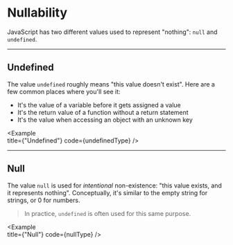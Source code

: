 
# Nullability

JavaScript has two different values used to represent "nothing": `null` and `undefined`.

---

## Undefined

The value `undefined` roughly means "this value doesn't exist". Here are a few common places where you'll see it: 

- It's the value of a variable before it gets assigned a value
- It's the return value of a function without a return statement
- It's the value when accessing an object with an unknown key

<Example   
  title={"Undefined"}
  code={undefinedType}
/>

---

## Null

The value `null` is used for _intentional_ non-existence: "this value exists, and it represents nothing". Conceptually, it's similar to the empty string for strings, or 0 for numbers.

> In practice, `undefined` is often used for this same purpose.

<Example   
  title={"Null"}
  code={nullType}
/>
